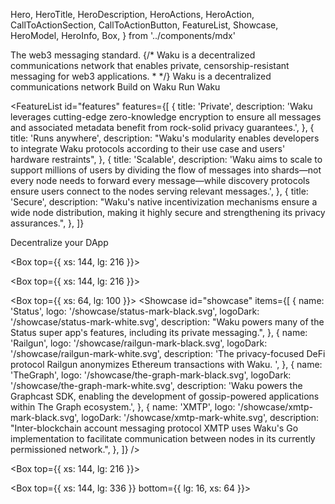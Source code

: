   Hero,
  HeroTitle,
  HeroDescription,
  HeroActions,
  HeroAction,
  CallToActionSection,
  CallToActionButton,
  FeatureList,
  Showcase,
  HeroModel,
  HeroInfo,
  Box,
} from '../components/mdx'

<Hero size="large">
  <HeroInfo>
    <HeroTitle>The web3 messaging standard.</HeroTitle>
    {/*
        <HeroDescription>
            Waku is a decentralized communications network that enables private, censorship-resistant messaging for web3
            applications.
        </HeroDescription>
        * */}
    <HeroDescription>
      Waku is a decentralized communications network
    </HeroDescription>
    <HeroActions>
      <HeroAction href="https://docs.waku.org" target="_blank">
        Build on Waku
      </HeroAction>
      <HeroAction variant="filled" href="https://docs.waku.org" target="_blank">
        Run Waku
      </HeroAction>
    </HeroActions>
  </HeroInfo>
  <HeroModel
    modelId={'default'}
    mode={'abstract'}
    rotateSpeed={0.04}
    asciiConfig={{
      characters: '  w . a . k . u . & * ',
    }}
  />
</Hero>

<FeatureList
  id="features"
  features={[
    {
      title: 'Private',
      description:
        'Waku leverages cutting-edge zero-knowledge encryption to ensure all messages and associated metadata benefit from rock-solid privacy guarantees.',
    },
    {
      title: 'Runs anywhere',
      description:
        "Waku's modularity enables developers to integrate Waku protocols according to their use case and users' hardware restraints",
    },
    {
      title: 'Scalable',
      description:
        'Waku aims to scale to support millions of users by dividing the flow of messages into shards—not every node needs to forward every message—while discovery protocols ensure users connect to the nodes serving relevant messages.',
    },
    {
      title: 'Secure',
      description:
        "Waku's native incentivization mechanisms ensure a wide node distribution, making it highly secure and strengthening its privacy assurances.",
    },
  ]}
>
  <CallToActionButton variant="outlined" href="https://docs.waku.org">
    Decentralize your DApp
  </CallToActionButton>
</FeatureList>

<Box top={{ xs: 144, lg: 216 }}>
  <CallToActionSection
    title="Team"
    columns={1}
    description="Waku is built and maintained by a global team of experienced and driven software developers and researchers that share a passion for privacy and decentralized technologies. "
    label="Read more"
    href="/about/team"
  />
</Box>

<Box top={{ xs: 144, lg: 216 }}>
  <CallToActionSection
    title="Used by"
    columns={2}
    description="Waku has brought private, censorship-resistant communications to several notable web3 DApps, decentralizing their messaging components:"
    label="Decentrialize your DApp"
    href="https://docs.waku.org"
  />
</Box>

<Box top={{ xs: 64, lg: 100 }}>
  <Showcase
    id="showcase"
    items={[
      {
        name: 'Status',
        logo: '/showcase/status-mark-black.svg',
        logoDark: '/showcase/status-mark-white.svg',
        description:
          "Waku powers many of the Status super app's features, including its private messaging.",
      },
      {
        name: 'Railgun',
        logo: '/showcase/railgun-mark-black.svg',
        logoDark: '/showcase/railgun-mark-white.svg',
        description:
          'The privacy-focused DeFi protocol Railgun anonymizes Ethereum transactions with Waku. ',
      },
      {
        name: 'TheGraph',
        logo: '/showcase/the-graph-mark-black.svg',
        logoDark: '/showcase/the-graph-mark-white.svg',
        description:
          'Waku powers the Graphcast SDK, enabling the development of gossip-powered applications within The Graph ecosystem.',
      },
      {
        name: 'XMTP',
        logo: '/showcase/xmtp-mark-black.svg',
        logoDark: '/showcase/xmtp-mark-white.svg',
        description:
          "Inter-blockchain account messaging protocol XMTP uses Waku's Go implementation to facilitate communication between nodes in its currently permissioned network.",
      },
    ]}
  />
</Box>

<Box top={{ xs: 144, lg: 216 }}>
  <CallToActionSection
    title="Development roadmap"
    description="Waku has the ambitious goal of attracting and supporting millions of simultaneous users, truly serving as the communications standard across web3. Our development roadmap focuses on achieving secure scalability before implementing incentivization mechanisms to sustain Waku."
    label="Read more"
    href="/about/roadmap"
  />
</Box>

<Box top={{ xs: 144, lg: 336 }} bottom={{ lg: 16, xs: 64 }}>
  <CallToActionSection
    title="Join the community to discover what Waku can bring to your DApp"
    label="Decentralize your DApp"
    href="/join"
  />
</Box>
